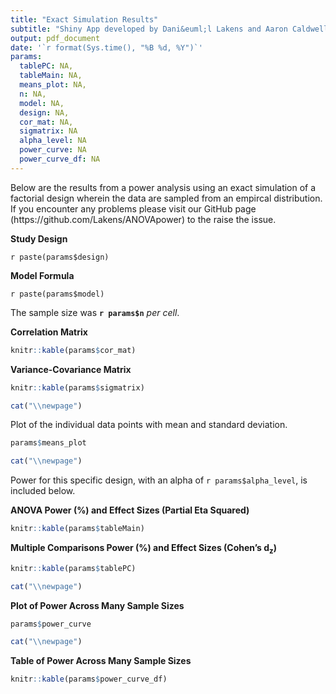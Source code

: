 ```yaml
---
title: "Exact Simulation Results"
subtitle: "Shiny App developed by Dani&euml;l Lakens and Aaron Caldwell"
output: pdf_document
date: '`r format(Sys.time(), "%B %d, %Y")`'
params:
  tablePC: NA,
  tableMain: NA,
  means_plot: NA,
  n: NA,
  model: NA,
  design: NA,
  cor_mat: NA,
  sigmatrix: NA
  alpha_level: NA
  power_curve: NA
  power_curve_df: NA
---
```





Below are the results from a power analysis using an exact simulation of a factorial design wherein the data are sampled from an empircal distribution. If you encounter any problems please visit our GitHub page (https://github.com/Lakens/ANOVApower) to the raise the issue.

**Study Design**

`r paste(params$design)`

**Model Formula** 

`r paste(params$model)`

The sample size was **`r params$n`** *per cell*.

**Correlation Matrix**
```r
knitr::kable(params$cor_mat)
```

**Variance-Covariance Matrix**
```r
knitr::kable(params$sigmatrix)
```

```r
cat("\\newpage")
```

Plot of the individual data points with mean and standard deviation.

```r
params$means_plot
```


```r
cat("\\newpage")
```

Power for this specific design, with an alpha of `r params$alpha_level`, is included below.

**ANOVA Power (%) and Effect Sizes (Partial Eta Squared)**

```r
knitr::kable(params$tableMain)

```

**Multiple Comparisons Power (%) and Effect Sizes (Cohen's d~z~)**

```r
knitr::kable(params$tablePC)

```

```r
cat("\\newpage")
```

**Plot of Power Across Many Sample Sizes**

```r
params$power_curve
```



```r
cat("\\newpage")
```


**Table of Power Across Many Sample Sizes**

```r
knitr::kable(params$power_curve_df)
```
